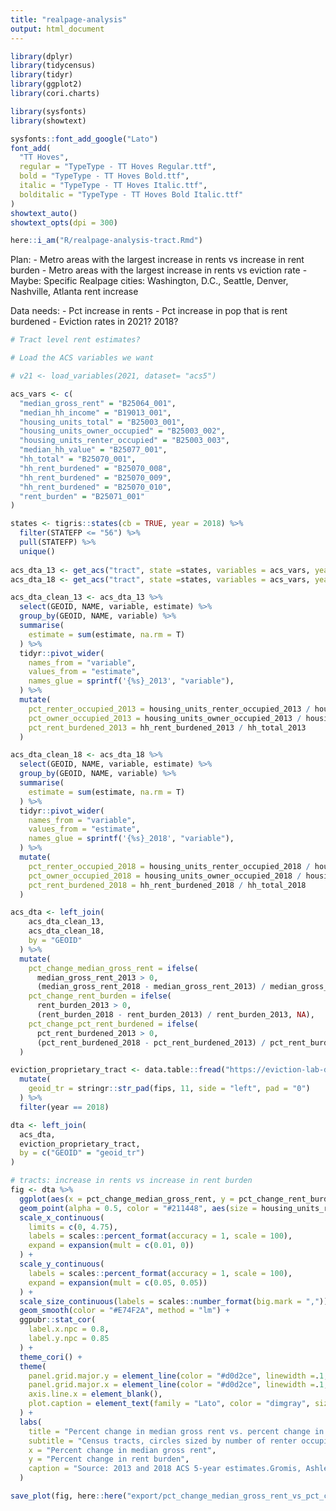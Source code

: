 ```yaml
---
title: "realpage-analysis"
output: html_document
---
```


```r

library(dplyr)
library(tidycensus)
library(tidyr)
library(ggplot2)
library(cori.charts)

library(sysfonts)
library(showtext)

sysfonts::font_add_google("Lato")
font_add(
  "TT Hoves",
  regular = "TypeType - TT Hoves Regular.ttf",
  bold = "TypeType - TT Hoves Bold.ttf",
  italic = "TypeType - TT Hoves Italic.ttf",
  bolditalic = "TypeType - TT Hoves Bold Italic.ttf"
)
showtext_auto()
showtext_opts(dpi = 300)

here::i_am("R/realpage-analysis-tract.Rmd")

```

Plan:
- Metro areas with the largest increase in rents vs increase in rent burden
- Metro areas with the largest increase in rents vs eviction rate
- Maybe: Specific Realpage cities: Washington, D.C., Seattle, Denver, Nashville, Atlanta rent increase 

Data needs:
- Pct increase in rents
- Pct increase in pop that is rent burdened
- Eviction rates in 2021? 2018?


```r

# Tract level rent estimates?

# Load the ACS variables we want

# v21 <- load_variables(2021, dataset= "acs5")

acs_vars <- c(
  "median_gross_rent" = "B25064_001",
  "median_hh_income" = "B19013_001",
  "housing_units_total" = "B25003_001",
  "housing_units_owner_occupied" = "B25003_002",
  "housing_units_renter_occupied" = "B25003_003",
  "median_hh_value" = "B25077_001",
  "hh_total" = "B25070_001",
  "hh_rent_burdened" = "B25070_008",
  "hh_rent_burdened" = "B25070_009",
  "hh_rent_burdened" = "B25070_010",
  "rent_burden" = "B25071_001"
)

states <- tigris::states(cb = TRUE, year = 2018) %>%
  filter(STATEFP <= "56") %>%
  pull(STATEFP) %>%
  unique()
  
acs_dta_13 <- get_acs("tract", state =states, variables = acs_vars, year = 2013)
acs_dta_18 <- get_acs("tract", state =states, variables = acs_vars, year = 2018)

acs_dta_clean_13 <- acs_dta_13 %>%
  select(GEOID, NAME, variable, estimate) %>%
  group_by(GEOID, NAME, variable) %>%
  summarise(
    estimate = sum(estimate, na.rm = T)
  ) %>%
  tidyr::pivot_wider(
    names_from = "variable",
    values_from = "estimate",
    names_glue = sprintf('{%s}_2013', "variable"),
  ) %>%
  mutate(
    pct_renter_occupied_2013 = housing_units_renter_occupied_2013 / housing_units_total_2013,
    pct_owner_occupied_2013 = housing_units_owner_occupied_2013 / housing_units_total_2013,
    pct_rent_burdened_2013 = hh_rent_burdened_2013 / hh_total_2013
  )

acs_dta_clean_18 <- acs_dta_18 %>%
  select(GEOID, NAME, variable, estimate) %>%
  group_by(GEOID, NAME, variable) %>%
  summarise(
    estimate = sum(estimate, na.rm = T)
  ) %>%
  tidyr::pivot_wider(
    names_from = "variable",
    values_from = "estimate",
    names_glue = sprintf('{%s}_2018', "variable"),
  ) %>%
  mutate(
    pct_renter_occupied_2018 = housing_units_renter_occupied_2018 / housing_units_total_2018,
    pct_owner_occupied_2018 = housing_units_owner_occupied_2018 / housing_units_total_2018,
    pct_rent_burdened_2018 = hh_rent_burdened_2018 / hh_total_2018
  )

acs_dta <- left_join(
    acs_dta_clean_13,
    acs_dta_clean_18,
    by = "GEOID"
  ) %>%
  mutate(
    pct_change_median_gross_rent = ifelse(
      median_gross_rent_2013 > 0,
      (median_gross_rent_2018 - median_gross_rent_2013) / median_gross_rent_2013, NA),
    pct_change_rent_burden = ifelse(
      rent_burden_2013 > 0,
      (rent_burden_2018 - rent_burden_2013) / rent_burden_2013, NA),
    pct_change_pct_rent_burdened = ifelse(
      pct_rent_burdened_2013 > 0,
      (pct_rent_burdened_2018 - pct_rent_burdened_2013) / pct_rent_burdened_2013, NA),
  )

```


```r

eviction_proprietary_tract <- data.table::fread("https://eviction-lab-data-downloads.s3.amazonaws.com/data-for-analysis/tract_proprietary_valid_2000_2018.csv") %>%
  mutate(
    geoid_tr = stringr::str_pad(fips, 11, side = "left", pad = "0")
  ) %>%
  filter(year == 2018)
```


```r

dta <- left_join(
  acs_dta,
  eviction_proprietary_tract,
  by = c("GEOID" = "geoid_tr")
)

```


```r

# tracts: increase in rents vs increase in rent burden
fig <- dta %>%
  ggplot(aes(x = pct_change_median_gross_rent, y = pct_change_rent_burden)) +
  geom_point(alpha = 0.5, color = "#211448", aes(size = housing_units_renter_occupied_2018)) +
  scale_x_continuous(
    limits = c(0, 4.75),
    labels = scales::percent_format(accuracy = 1, scale = 100),
    expand = expansion(mult = c(0.01, 0))
  ) +
  scale_y_continuous(
    labels = scales::percent_format(accuracy = 1, scale = 100),
    expand = expansion(mult = c(0.05, 0.05))
  ) +
  scale_size_continuous(labels = scales::number_format(big.mark = ",")) +
  geom_smooth(color = "#E74F2A", method = "lm") +
  ggpubr::stat_cor(
    label.x.npc = 0.8,
    label.y.npc = 0.85
  ) +
  theme_cori() +
  theme(
    panel.grid.major.y = element_line(color = "#d0d2ce", linewidth =.1, linetype = "solid"),
    panel.grid.major.x = element_line(color = "#d0d2ce", linewidth =.1, linetype = "solid"),
    axis.line.x = element_blank(),
    plot.caption = element_text(family = "Lato", color = "dimgray", size = 8)
  ) +
  labs(
    title = "Percent change in median gross rent vs. percent change in rent burden",
    subtitle = "Census tracts, circles sized by number of renter occupied units, 2013-2018",
    x = "Percent change in median gross rent",
    y = "Percent change in rent burden",
    caption = "Source: 2013 and 2018 ACS 5-year estimates.Gromis, Ashley, Ian Fellows, James R. Hendrickson, Lavar Edmonds, Lillian Leung, Adam Porton, and Matthew Desmond.\nEstimating Eviction Prevalence across the United States. Princeton University Eviction Lab.\nhttps://data-downloads.evictionlab.org/#estimating-eviction-prevalance-across-us/. Deposited May 13, 2022."
  )

save_plot(fig, here::here("export/pct_change_median_gross_rent_vs_pct_change_rent_burden_tract.png"), add_logo = FALSE)


```
